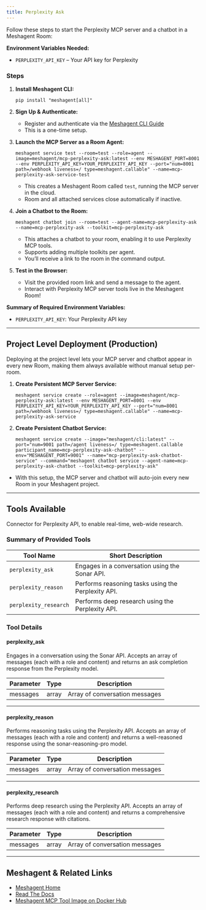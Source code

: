 ```yaml
---
title: Perplexity Ask
---
```



Follow these steps to start the Perplexity MCP server and a chatbot in a Meshagent Room:

**Environment Variables Needed:**
- `PERPLEXITY_API_KEY` – Your API key for Perplexity

### Steps

1. **Install Meshagent CLI:**
   ```
   pip install "meshagent[all]"
   ```

2. **Sign Up & Authenticate:**
   - Register and authenticate via the [Meshagent CLI Guide](https://docs.meshagent.com/cli/getting_started)
   - This is a one-time setup.

3. **Launch the MCP Server as a Room Agent:**
   ```
   meshagent service test --room=test --role=agent --image=meshagent/mcp-perplexity-ask:latest --env MESHAGENT_PORT=8001 --env PERPLEXITY_API_KEY=YOUR_PERPLEXITY_API_KEY --port="num=8001 path=/webhook liveness=/ type=meshagent.callable" --name=mcp-perplexity-ask-service-test
   ```
   - This creates a Meshagent Room called `test`, running the MCP server in the cloud.
   - Room and all attached services close automatically if inactive.

4. **Join a Chatbot to the Room:**
   ```
   meshagent chatbot join --room=test --agent-name=mcp-perplexity-ask --name=mcp-perplexity-ask --toolkit=mcp-perplexity-ask
   ```
   - This attaches a chatbot to your room, enabling it to use Perplexity MCP tools.
   - Supports adding multiple toolkits per agent.
   - You’ll receive a link to the room in the command output.

5. **Test in the Browser:**
   - Visit the provided room link and send a message to the agent.  
   - Interact with Perplexity MCP server tools live in the Meshagent Room!

**Summary of Required Environment Variables:**
- `PERPLEXITY_API_KEY`: Your Perplexity API key

---

## Project Level Deployment (Production)

Deploying at the project level lets your MCP server and chatbot appear in every new Room, making them always available without manual setup per-room.

1. **Create Persistent MCP Server Service:**
   ```
   meshagent service create --role=agent --image=meshagent/mcp-perplexity-ask:latest --env MESHAGENT_PORT=8001 --env PERPLEXITY_API_KEY=YOUR_PERPLEXITY_API_KEY --port="num=8001 path=/webhook liveness=/ type=meshagent.callable" --name=mcp-perplexity-ask-service
   ```

2. **Create Persistent Chatbot Service:**
   ```
   meshagent service create --image="meshagent/cli:latest" --port="num=9001 path=/agent liveness=/ type=meshagent.callable participant_name=mcp-perplexity-ask-chatbot" --env="MESHAGENT_PORT=9001" --name="mcp-perplexity-ask-chatbot-service" --command="meshagent chatbot service --agent-name=mcp-perplexity-ask-chatbot --toolkit=mcp-perplexity-ask"
   ```
- With this setup, the MCP server and chatbot will auto-join every new Room in your Meshagent project.

---

## Tools Available

Connector for Perplexity API, to enable real-time, web-wide research.

### Summary of Provided Tools

| Tool Name                | Short Description                               |
|--------------------------|------------------------------------------------|
| `perplexity_ask`         | Engages in a conversation using the Sonar API. |
| `perplexity_reason`      | Performs reasoning tasks using the Perplexity API. |
| `perplexity_research`    | Performs deep research using the Perplexity API. |

### Tool Details

#### **perplexity_ask**
Engages in a conversation using the Sonar API. Accepts an array of messages (each with a role and content) and returns an ask completion response from the Perplexity model.

| Parameter | Type   | Description                   |
|-----------|--------|------------------------------|
| messages  | array  | Array of conversation messages|

---

#### **perplexity_reason**
Performs reasoning tasks using the Perplexity API. Accepts an array of messages (each with a role and content) and returns a well-reasoned response using the sonar-reasoning-pro model.

| Parameter | Type   | Description                   |
|-----------|--------|------------------------------|
| messages  | array  | Array of conversation messages|

---

#### **perplexity_research**
Performs deep research using the Perplexity API. Accepts an array of messages (each with a role and content) and returns a comprehensive research response with citations.

| Parameter | Type   | Description                   |
|-----------|--------|------------------------------|
| messages  | array  | Array of conversation messages|

---

## Meshagent & Related Links

- [Meshagent Home](https://www.meshagent.com/)
- [Read The Docs](https://docs.meshagent.com)
- [Meshagent MCP Tool Image on Docker Hub](https://hub.docker.com/r/meshagent/mcp-perplexity-ask)